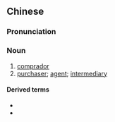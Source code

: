 {{also|买办}}
==Chinese==
{{zh-forms|s=买办}}

===Pronunciation===
{{zh-pron
|m=mǎibàn
|cat=n
}}

===Noun===
{{zh-noun}}

# [[comprador]]
# [[purchaser]]; [[agent]]; [[intermediary]]

====Derived terms====
* {{zh-l|買辦資本}}
* {{zh-l|買辦資產階級}}